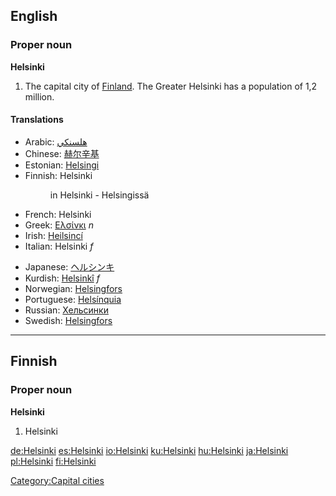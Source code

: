 {{wikipedia}}

==English==

===Proper noun===
'''Helsinki'''
#The capital city of [[Finland]]. The Greater Helsinki has a population of 1,2 million.

====Translations====
{{top}}
*Arabic: [[هلسنكي]]
*Chinese: [[赫尔辛基]]
*Estonian: [[Helsingi]]
*Finnish: Helsinki
*:in Helsinki - Helsingissä
*French: Helsinki
*Greek: [[Ελσίνκι]] ''n''
*Irish: [[Heilsincí]]
*Italian: Helsinki ''f''
{{mid}}
*Japanese: [[ヘルシンキ]]
*Kurdish: [[Helsinkî]] ''f''
*Norwegian: [[Helsingfors]]
*Portuguese: [[Helsínquia]]
*Russian: [[Хельсинки]]
*Swedish: [[Helsingfors]]
{{bottom}}

----
==Finnish==

===Proper noun===
'''Helsinki'''
# Helsinki

[[Category:Capital cities]]

[[de:Helsinki]]
[[es:Helsinki]]
[[io:Helsinki]]
[[ku:Helsinki]]
[[hu:Helsinki]]
[[ja:Helsinki]]
[[pl:Helsinki]]
[[fi:Helsinki]]